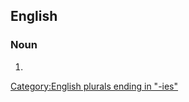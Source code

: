 {{also|tétralogies}}

==English==

===Noun===
{{head|en|noun form}}

# {{plural of|tetralogy|lang=en}}

[[Category:English plurals ending in "-ies"]]